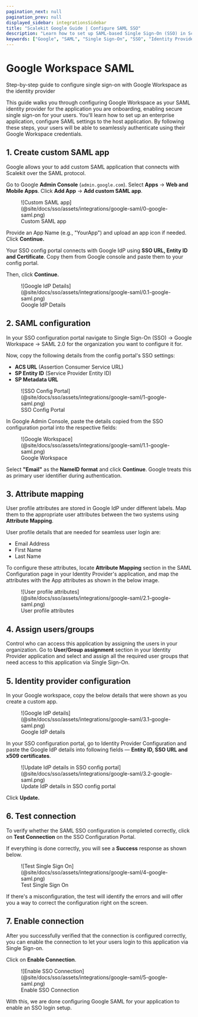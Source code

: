 ```yaml
---
pagination_next: null
pagination_prev: null
displayed_sidebar: integrationsSidebar
title: "Scalekit Google Guide | Configure SAML SSO"
description: "Learn how to set up SAML-based Single Sign-On (SSO) in Scalekit using Google, with step-by-step instructions for enterprise application configuration."
keywords: ["Google", "SAML", "Single Sign-On", "SSO", "Identity Provider", "Enterprise Application", "Attribute Mapping", "User Assignment", "Metadata XML"]
---
```


# Google Workspace SAML

<Subtitle>Step-by-step guide to configure single sign-on with Google Workspace as the identity provider</Subtitle>

This guide walks you through configuring Google Workspace as your SAML identity provider for the application you are onboarding, enabling secure single sign-on for your users. You'll learn how to set up an enterprise application, configure SAML settings to the host application. By following these steps, your users will be able to seamlessly authenticate using their Google Workspace credentials.

## 1. Create custom SAML app

Google allows your to add custom SAML application that connects with Scalekit over the SAML protocol.

Go to Google **Admin Console** (`admin.google.com`). Select **Apps** → **Web and Mobile Apps**. Click **Add App** → **Add custom SAML app**.

<figure>
  ![Custom SAML app](@site/docs/sso/assets/integrations/google-saml/0-google-saml.png)
  <figcaption>Custom SAML app</figcaption>
</figure>

Provide an App Name (e.g., "YourApp") and upload an app icon if needed. Click **Continue.**

Your SSO config portal connects with Google IdP using **SSO URL, Entity ID and Certificate**. Copy them from Google console and paste them to your config portal.

Then, click **Continue.**

<figure>
  ![Google IdP Details](@site/docs/sso/assets/integrations/google-saml/0.1-google-saml.png)
  <figcaption>Google IdP Details</figcaption>
</figure>

## 2. SAML configuration

In your SSO configuration portal navigate to Single Sign-On (SSO) → Google Workspace → SAML 2.0 for the organization you want to configure it for.

Now, copy the following details from the config portal's SSO settings:

- **ACS URL** (Assertion Consumer Service URL)
- **SP Entity ID** (Service Provider Entity ID)
- **SP Metadata URL**

<figure>
  ![SSO Config Portal](@site/docs/sso/assets/integrations/google-saml/1-google-saml.png)
  <figcaption>SSO Config Portal</figcaption>
</figure>

In Google Admin Console, paste the details copied from the SSO configuration portal into the respective fields:

<figure>
  ![Google Workspace](@site/docs/sso/assets/integrations/google-saml/1.1-google-saml.png)
  <figcaption>Google Workspace</figcaption>
</figure>

Select **"Email"** as the **NameID format** and click **Continue**. Google treats this as primary user identifier during authentication.

## 3. Attribute mapping

User profile attributes are stored in Google IdP under different labels. Map them to the appropriate user attributes between the two systems using **Attribute Mapping**.

User profile details that are needed for seamless user login are:

- Email Address
- First Name
- Last Name

To configure these attributes, locate **Attribute Mapping** section in the SAML Configuration page in your Identity Provider's application, and  map the attributes with the App attributes as shown in the below image.

<figure>
  ![User profile attributes](@site/docs/sso/assets/integrations/google-saml/2.1-google-saml.png)
  <figcaption>User profile attributes</figcaption>
</figure>

## 4. Assign users/groups

Control who can access this application by assigning the users in your organization. Go to **User/Group assignment** section in your Identity Provider application and select and assign all the required user groups that need access to this application via Single Sign-On.

## 5. Identity provider configuration

In your Google workspace, copy the below details that were shown as you create a custom app.

<figure>
  ![Google IdP details](@site/docs/sso/assets/integrations/google-saml/3.1-google-saml.png)
  <figcaption>Google IdP details</figcaption>
</figure>

In your SSO configuration portal, go to Identity Provider Configuration and paste the Google IdP details into following fields — **Entity ID, SSO URL and x509 certificates**.

<figure>
  ![Update IdP details in SSO config portal](@site/docs/sso/assets/integrations/google-saml/3.2-google-saml.png)
  <figcaption>Update IdP details in SSO config portal</figcaption>
</figure>

Click **Update.**

## 6. Test connection

To verify whether the SAML SSO configuration is completed correctly, click on **Test Connection** on the SSO Configuration Portal.

If everything is done correctly, you will see a **Success** response as shown below.

<figure>
  ![Test Single Sign On](@site/docs/sso/assets/integrations/google-saml/4-google-saml.png)
  <figcaption>Test Single Sign On</figcaption>
</figure>

If there's a misconfiguration, the test will identify the errors and will offer you a way to correct the configuration right on the screen.

## 7. Enable connection

After you successfully verified that the connection is configured correctly, you can enable the connection to let your users login to this application via Single Sign-on.

Click on **Enable Connection**.

<figure>
  ![Enable SSO Connection](@site/docs/sso/assets/integrations/google-saml/5-google-saml.png)
  <figcaption>Enable SSO Connection</figcaption>
</figure>

With this, we are done configuring Google SAML for your application to enable an SSO login setup.
